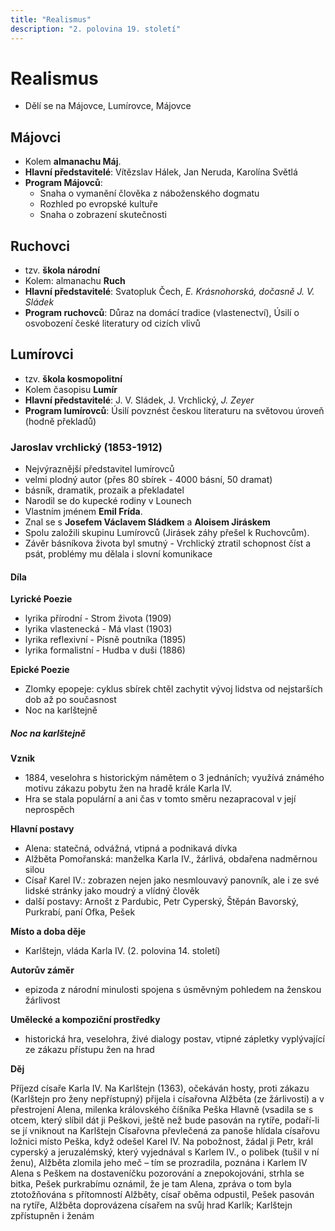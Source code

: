```yaml
---
title: "Realismus"
description: "2. polovina 19. století"
---
```



# Realismus

- Dělí se na Májovce, Lumírovce, Májovce

## Májovci

- Kolem **almanachu Máj**.
- **Hlavní představitelé**: Vítězslav Hálek, Jan Neruda, Karolína Světlá
- **Program Májovců**:
  - Snaha o vymanění člověka z náboženského dogmatu
  - Rozhled po evropské kultuře
  - Snaha o zobrazení skutečnosti

## Ruchovci

- tzv. **škola národní**
- Kolem: almanachu **Ruch**
- **Hlavní představitelé**: Svatopluk Čech, _E. Krásnohorská, dočasně J. V. Sládek_
- **Program ruchovců**: Důraz na domácí tradice (vlastenectví), Úsilí o osvobození české literatury od cizích vlivů

## Lumírovci

- tzv. **škola kosmopolitní**
- Kolem časopisu **Lumír**
- **Hlavní představitelé**: J. V. Sládek, J. Vrchlický, _J. Zeyer_
- **Program lumírovců**: Úsilí povznést českou literaturu na světovou úroveň (hodně překladů)

### Jaroslav vrchlický (1853-1912)

- Nejvýraznější představitel lumírovců
- velmi plodný autor (přes 80 sbírek - 4000 básní, 50 dramat)
- básník, dramatik, prozaik a překladatel
- Narodil se do kupecké rodiny v Lounech
- Vlastním jménem **Emil Frída**.
- Znal se s **Josefem Václavem Sládkem** a **Aloisem Jiráskem**
- Spolu založili skupinu Lumírovců (Jirásek záhy přešel k Ruchovcům).
- Závěr básníkova života byl smutný - Vrchlický ztratil schopnost číst a psát, problémy mu dělala i slovní komunikace

#### Díla

**Lyrické Poezie**

- lyrika přírodní - Strom života (1909)
- lyrika vlastenecká - Má vlast (1903)
- lyrika reflexivní - Písně poutníka (1895)
- lyrika formalistní - Hudba v duši (1886)

**Epické Poezie**

- Zlomky epopeje: cyklus sbírek chtěl zachytit vývoj lidstva od nejstarších dob až po současnost
- Noc na karlštejně

##### Noc na karlštejně

**Vznik**
  
- 1884, veselohra s historickým námětem o 3 jednáních; využívá známého motivu zákazu pobytu žen na hradě krále Karla IV.
- Hra se stala populární a ani čas v tomto směru nezapracoval v její neprospěch

**Hlavní postavy**

- Alena: statečná, odvážná, vtipná a podnikavá dívka
- Alžběta Pomořanská: manželka Karla IV., žárlivá, obdařena nadměrnou silou
- Císař Karel IV.: zobrazen nejen jako nesmlouvavý panovník, ale i ze své lidské stránky jako moudrý a vlídný člověk
- další postavy: Arnošt z Pardubic, Petr Cyperský, Štěpán Bavorský, Purkrabí, paní Ofka, Pešek

**Místo a doba děje**

- Karlštejn, vláda Karla IV. (2. polovina 14. století)

**Autorův záměr**

- epizoda z národní minulosti spojena s úsměvným pohledem na ženskou žárlivost

**Umělecké a kompoziční prostředky**

- historická hra, veselohra, živé dialogy postav, vtipné zápletky vyplývající ze zákazu přístupu žen na hrad

**Děj**

<Tabs>
  <TabItem value={"1. jednání"} label="1. jednání">
    Příjezd císaře Karla IV. Na Karlštejn (1363), očekáván hosty, proti zákazu
    (Karlštejn pro ženy nepřístupný) přijela i císařovna Alžběta (ze
    žárlivosti) a v přestrojení Alena, milenka královského číšníka Peška
    Hlavně (vsadila se s otcem, který slíbil dát ji Peškovi, ještě než bude
    pasován na rytíře, podaří-li se jí vniknout na Karlštejn
  </TabItem>
  <TabItem value="2. jednání" label="2. jednání">
    Císařovna převlečená za panoše hlídala císařovu ložnici místo Peška, když
    odešel Karel IV. Na pobožnost, žádal ji Petr, král cyperský a
    jeruzalémský, který vyjednával s Karlem IV., o polibek (tušil v ní ženu),
    Alžběta zlomila jeho meč – tím se prozradila, poznána i Karlem IV
  </TabItem>
  <TabItem value="3. jednání" label="3. jednání">
    Alena s Peškem na dostaveníčku pozorování a znepokojováni, strhla se
    bitka, Pešek purkrabímu oznámil, že je tam Alena, zpráva o tom byla
    ztotožňována s přítomností Alžběty, císař oběma odpustil, Pešek pasován na
    rytíře, Alžběta doprovázena císařem na svůj hrad Karlík; Karlštejn
    zpřístupněn i ženám
  </TabItem>
</Tabs>
